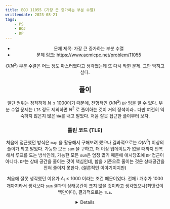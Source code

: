 ---
title: BOJ 11055 (가장 큰 증가하는 부분 수열)
writtendate: 2023-08-21
tags:
    - PS
    - BOJ
    - DP
---

<Header />

- 문제 제목: 가장 큰 증가하는 부분 수열
- 문제 링크: https://www.acmicpc.net/problem/11055

$O(N^2)$ 부분 수열은 어느 정도 마스터했다고 생각했는데 또 다시 막힌 문제. 그만 막히고 싶다.

## 풀이

일단 범위는 정직하게 $N \leq 1000$이기 때문에, 전형적인 $O(N^2)$ `DP` 임을 알 수 있다. 부분 수열 문제는 `LIS` 정도 제외하면 $N^2$ 로 풀이하는 것이 거의 정석이라.. 다만 여전히 익숙하지 않은지 많은 `WA`를 내고 말았다. 처음 잘못 접근한 풀이부터 보자.

### 틀린 코드 (TLE)

처음에 접근했던 방식은 `map` 을 활용해서 구해보려 했으나 결과적으로는 $O(N^3)$ 이상의 풀이가 되고 말았다. 가능한 모든 `sum` 을 구하고, 더 이상 업데이트가 없을 때까지 반복해서 루프를 도는 방식인데, 가능한 모든 `sum`은 엄청 많기 때문에 애시당초에 `DP` 접근이 아니다. `DP`는 상태 공간을 줄이는 것이 핵심인데, 합을 기준으로 줄이는 것은 상태공간을 전혀 줄이지 못한다. (결론적인 이야기이지만)

처음에 잘못 생각했던 이유가 $A_i \leq 1000$ 이라는 조건 때문이었다. 전체 i 개수가 1000개까지라서 생각보다 `sum` 결과의 상태공간이 크지 않을 것이라고 생각했으나(최댓값이 백만이다), 결과적으로는 `TLE`.

<Details>
```cpp
#include <bits/stdc++.h>
using namespace std;

typedef unsigned long long ull;
typedef long long ll;
typedef pair<int,int> pii;
#define FOR(i,a,b) for(int i=(a); ((i)^(b)); ++i)
#ifndef ONLINE_JUDGE
    bool isDebug = true;
    #define _D(...) printf(__VA_ARGS__)
#else
    bool isDebug = false;
    #define _D(...)
#endif

map<int, int> pos;
int main() {
    int N; scanf("%d", &N);
    vector<int> A; A.resize(N + 1);
    for(int i = 1; i <= N; ++i) {
        scanf("%d", &A[i]);
        if (pos.find(A[i]) == pos.end()) pos[A[i]] = i;
    }

    while (true) {
        bool isUpdated = false;
        for(auto it = pos.begin(); it != pos.end();) {
            bool isPartialUpdated = false;
            auto& item = *it;
            int csum = item.first;
            int lpos = item.second;
            for(int i = lpos + 1; i <= N; ++i) {
                if (A[lpos] < A[i]) {
                    int nsum = csum + A[i];
                    if (pos.find(nsum) == pos.end()) {
                        isPartialUpdated = isUpdated = true;
                        pos[nsum] = i;
                    } else {
                        if (pos[nsum] > i) { // 더 빠르게 도달 가능한 합을 찾음
                            isPartialUpdated = isUpdated = true;
                            pos[nsum] = i;
                        }
                    }
                }
            }
            if (isPartialUpdated) {
                it = pos.begin();
                continue;
            } else {
                ++it;
            }
        }
        if (!isUpdated) break;
    }

    printf("%d\n", pos.rbegin()->first);

    return 0;
}
```
</Details>

### 최종 정답 코드

그렇다면 상태 공간을 어떻게 줄일 수 있을까? 그것은 `LIS`의 $O(N^2)$ 풀이에서 봤던 것처럼, index 기준으로 줄일 수 있다. $DP[i]$ 에는 $i$ 번째에서 가질 수 있는 증가하는 부분 수열의 최댓값을 기록해두면 된다. 그러면, $A_j \leq A_i$가 되는 조건에서, $DP[i] = max(DP[i], DP[j] + A[i])$ 로 업데이트 할 수 있다. 그러면 해당 위치에서의 값을 계속해서 캐싱해서 쓰는 것과 같은 효과이며, 낮은 index부터 기록하면 빠짐없이 모든 경우의 수를 체크할 수 있다.

최종적인 정답은 $DP[i]$ 중에 제일 큰 녀석이다.

```cpp
#include <bits/stdc++.h>
using namespace std;

typedef long long ll;

int main() {
    int N; scanf("%d", &N);
    vector<ll> A(N+1);
    vector<ll> DP(N+1);

    for(int i = 1; i <= N; ++i) scanf("%lld", &A[i]);

    // DP[i] -> i에서의 증가하는 부분 수열의 최대 합
    // N^2 알고리즘으로 점점 채워 나간다.
    DP[1] = A[1]; // 1: 1까지의 최대 합
    ll maxval; maxval = A[1];

    // 상태 전이 식은 아래와 같이 정의할 수 있다.
    // DP[i] = max(DP[i], DP[j] + A[i]) (Only A[j] < A[i] 인 경우에만)
    for(int i = 2; i <= N; ++i) {
        for(int j = 0; j <= i; ++j) {
            if(A[j] < A[i]) {
                DP[i] = max(DP[i], DP[j] + A[i]);
            }
        }
        if (DP[i] > maxval) maxval = DP[i];
    }

    printf("%lld\n", maxval);

    return 0;
}

```

<TagList />
<Comment />
